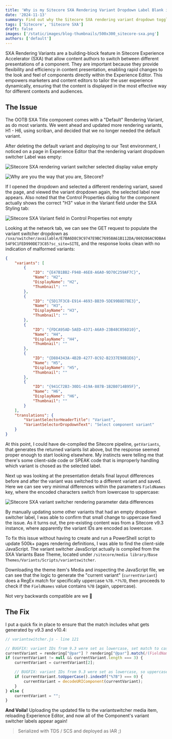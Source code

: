 ```yaml
---
title: 'Why is my Sitecore SXA Rendering Variant Dropdown Label Blank in Experience Editor'
date: '2024-11-13'
summary: Find out why the Sitecore SXA rendering variant dropdown toggler's current variant Label is empty in Experience Editor.
tags: ['Sitecore', 'Sitecore SXA']
draft: false
images: ['/static/images/blog-thumbnails/500x300_sitecore-sxa.png']
authors: ['default']
---
```


SXA Rendering Variants are a building-block feature in Sitecore Experience Accelerator (SXA) that allow content authors to switch between different presentations of a component. They are important because they provide flexibility and efficiency in content presentation, enabling rapid changes to the look and feel of components directly within the Experience Editor. This empowers marketers and content editors to tailor the user experience dynamically, ensuring that the content is displayed in the most effective way for different contexts and audiences.

## The Issue
The OOTB SXA Title component comes with a "Default" Rendering Variant, as do most variants. We went ahead and updated more rendering variants, H1 - H6, using scriban, and decided that we no longer needed the default variant.

After deleting the default variant and deploying to our Test environment, I noticed on a page in Experience Editor that the rendering variant dropdown switcher Label was empty:

![Sitecore SXA rendering variant switcher selected display value empty](/static/images/blog-content-images/2024-11-13_sxa-rendering-variant-dropdown-empty.png)

![Why are you the way that you are, Sitecore?](https://i.giphy.com/media/v1.Y2lkPTc5MGI3NjExZWNmbjVtd3RsdjQ3YzA0cHh5eXBrbWcxbmVtdDI3aWt5NzNvc29jdiZlcD12MV9pbnRlcm5hbF9naWZfYnlfaWQmY3Q9Zw/O1oJ840fg6uOVCqdzJ/giphy.gif)

If I opened the dropdown and selected a different rendering variant, saved the page, and viewed the variant dropdown again, the selected label now appears. Also noted that the Control Properties dialog for the component actually shows the correct "H3" value in the Variant field under the SXA Styling tab:

![Sitecore SXA Variant field in Control Properties not empty](/static/images/blog-content-images/2024-11-13_sxa-variant-rendering-param-not-empty.png)

Looking at the network tab, we can see the GET request to populate the variant switcher dropdown as `/sxa/switcher/available/E7BA6D8C9C9747E9BC76958A61B112DA/069286AC9DBA454F9C1FED990DE73C85?sc_site=SITE`, and the response looks clean with no indication of malformed variants:

```JSON
{
    "variants": [
        {
            "ID": "{E47B1BB2-F948-46E8-A6A0-9D70C259AF7C}",
            "Name": "H2",
            "DisplayName": "H2",
            "Thumbnail": ""
        },
        {
            "ID": "{5D17F3C8-E914-4693-BB39-5DE99B8D7BE3}",
            "Name": "H3",
            "DisplayName": "H3",
            "Thumbnail": ""
        },
        {
            "ID": "{FDCA95AD-5AED-4371-A6A9-23B48C056D10}",
            "Name": "H4",
            "DisplayName": "H4",
            "Thumbnail": ""
        },
        {
            "ID": "{D884343A-4B2B-4277-8C92-B2337E98B1E6}",
            "Name": "H5",
            "DisplayName": "H5",
            "Thumbnail": ""
        },
        {
            "ID": "{941C72B3-30D1-419A-887B-1B2B0714B95F}",
            "Name": "H6",
            "DisplayName": "H6",
            "Thumbnail": ""
        }
    ],
    "translations": {
        "VariantSelectorHeaderTitle": "Variant",
        "VariantSelectorDropdownText": "Select component variant"
    }
}
```

At this point, I could have de-compiled the Sitecore pipeline, `getVariants`, that generates the returned variants list above, but the response seemed proper enough to start looking elsewhere. My instincts were telling me that there's some client-side code or SPEAK code that is improperly handling which variant is chosed as the selected label.

Next up was looking at the presentation details final layout differences before and after the variant was switched to a different variant and saved. Here we can see very minimal differences within the parameters `FieldNames` key, where the encoded characters switch from lowercase to uppercase:

![Sitecore SXA variant switcher rendering parameter data differences](/static/images/blog-content-images/2024-11-13_sxa-rendering-variant-switcher-field-param-value-differences.png)

By manually updating some other variants that had an empty dropdown switcher label, I was able to confirm that small change to uppercase fixed the issue. As it turns out, the pre-existing content was from a Sitecore v9.3 instance, where apparently the variant IDs are encoded as lowercase.

To fix this issue without having to create and run a PowerShell script to update 500k+ pages rendering definitions, I was able to find the client-side JavaScript. The variant switcher JavaScript actually is compiled from the SXA Variants Base Theme, located under `/sitecore/media library/Base Themes/Variants/Scripts/variantswitcher`.

Downloading the theme item's Media and inspecting the JavaScript file, we can see that the logic to generate the "current variant" (`currentVariant`) does a RegEx match for specifically uppercase `%7B.*?%7D`, then proceeds to check if the `FieldNames` value contains `%7B` (again, uppercase). 

Not very backwards compatible are we 🥲

## The Fix

I put a quick fix in place to ensure that the match includes what gets generated by v9.3 and v10.4:

```JavaScript
// variantswitcher.js - line 121

// BUGFIX: variant IDs from 9.3 were set as lowercase, set match to case-insensitive with /i
currentVariant = rendering["@par"] ? rendering["@par"].match(/(FieldNames=)({.*?}|%7B.*?%7D)/i) : "";
if (currentVariant != null && currentVariant.length === 3) {
	currentVariant = currentVariant[2];

	// BUGFIX: variant IDs from 9.3 were set as lowercase, so uppercase them first
	if (currentVariant.toUpperCase().indexOf("%7B") === 0) {
		currentVariant = decodeURIComponent(currentVariant);
	}
} else {
	currentVariant = "";
}
```

**And Voila!** Uploading the updated file to the variantswitcher media item, reloading Experience Editor, and now all of the Component's variant switcher labels appear again!

> Serialized with TDS / SCS and deployed as IAR ;)